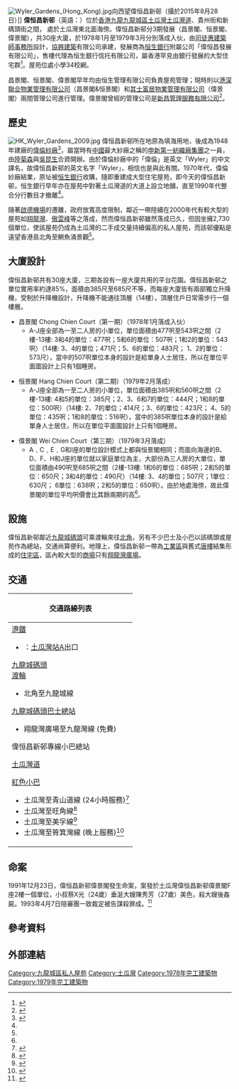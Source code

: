 {{Infobox building
|name               = 偉恒昌新邨
|native_name        = Wyler Gardens
|image              = Wyler Garden 2018.jpg
|status             = Completed
|building_type      = 住宅
|antenna_spire      =
|location           = {{HKG}}[[九龍|九龍]][[土瓜灣|土瓜灣]]
|roof               =
|floor_count        = 14層
|start_date         =
|est_completion     =
|opening            = 1978年1月至1979年3月
|floor_area         =
|developer          = [[恒生銀行|恒生銀行]]<ref name="偉恒昌單位量冠同區"/>
|architect          =
|main_contractor    =
}}
[[File:Wyler_Gardens_(Hong_Kong).jpg|thumb]]向西望偉恒昌新邨（攝於2015年8月28日）]]
'''偉恒昌新邨'''（英語：'''{{lang|en|Wyler Gardens}}'''）位於[[香港|香港]][[九龍|九龍]][[九龍城區|九龍城區]][[土瓜灣|土瓜灣]][[土瓜灣道|土瓜灣道]]、貴州街和新碼頭街之間， 處於土瓜灣東北面海傍。偉恒昌新邨分3期發展（昌景閣、恒景閣、偉景閣），共30座大廈，於1978年1月至1979年3月分別落成入伙，由[[司徒惠建築師事務所|司徒惠建築師事務所]]設計，[[協興建築|協興建築]]有限公司承建，發展商為[[恒生銀行|恒生銀行]]附屬公司「偉恒昌發展有限公司」，售樓代理為恒生銀行信托有限公司，屬香港罕見由銀行發展的大型住宅群<ref name="偉恒昌單位量冠同區">{{cite news|url=http://orientaldaily.on.cc/cnt/finance/20110723/00205_008.html|title=偉恒昌單位量冠同區|work=《[[東方日報_(香港)|東方日報]]》|date=2011-07-23|accessdate=2013-02-04|archive-date=2016-03-04|archive-url=https://web.archive.org/web/20160304213535/http://orientaldaily.on.cc/cnt/finance/20110723/00205_008.html|dead-url=no}}</ref>。屋苑位處小學34校網。

昌景閣、恒景閣、偉景閣早年均由恒生管理有限公司負責屋苑管理；現時則以[[港深聯合物業管理有限公司|港深聯合物業管理有限公司]]（昌景閣&恒景閣{{注|負責提供意見}}）和[[其士富居物業管理有限公司|其士富居物業管理有限公司]]（偉景閣）兩間管理公司進行管理。偉景閣曾經的管理公司是[[新昌管理服務有限公司|新昌管理服務有限公司]]<ref>{{cite news|url=http://paper.wenweipo.com/2007/08/17/zt0708170042.htm|title=憑傑出管理及專業保安 新昌管理榮獲多項保安服務獎|work=《[[文汇报_(香港)|文匯報]]》|date=2007-08-17|accessdate=2013-02-04|archive-date=2018-03-12|archive-url=https://web.archive.org/web/20180312205809/http://paper.wenweipo.com/2007/08/17/zt0708170042.htm|dead-url=no}}</ref>。

==歷史==
[[File:HK_Wyler_Gardens_2009.jpg|thumb]]
偉恒昌新邨所在地原為填海用地，後成為1948年建廠的[[偉倫紗廠|偉倫紗廠]]<ref>{{Cite web|title=華僑日報, 1948-10-01|url=https://mmis.hkpl.gov.hk/coverpage/-/coverpage/view?_coverpage_WAR_mmisportalportlet_hsf=%E5%81%89%E5%80%AB%E7%B4%97%E5%BB%A0&p_r_p_-1078056564_c=QF757YsWv58JCjtBMMIqotpeCeFVGsCd&_coverpage_WAR_mmisportalportlet_o=1&_coverpage_WAR_mmisportalportlet_actual_q=(%20(%20allTermsMandatory:(true)%20OR+all_dc.title:(%E5%81%89%E5%80%AB%E7%B4%97%E5%BB%A0)%20OR+all_dc.creator:(%E5%81%89%E5%80%AB%E7%B4%97%E5%BB%A0)%20OR+all_dc.contributor:(%E5%81%89%E5%80%AB%E7%B4%97%E5%BB%A0)%20OR+all_dc.subject:(%E5%81%89%E5%80%AB%E7%B4%97%E5%BB%A0)%20OR+fulltext:(%E5%81%89%E5%80%AB%E7%B4%97%E5%BB%A0)%20OR+all_dc.description:(%E5%81%89%E5%80%AB%E7%B4%97%E5%BB%A0)%20)%20)&_coverpage_WAR_mmisportalportlet_sort_field=dc.publicationdate_bsort&_coverpage_WAR_mmisportalportlet_sort_order=asc|access-date=2022-03-06|work=mmis.hkpl.gov.hk|archive-date=2022-03-06|archive-url=https://web.archive.org/web/20220306111343/https://mmis.hkpl.gov.hk/coverpage/-/coverpage/view?_coverpage_WAR_mmisportalportlet_hsf=%E5%81%89%E5%80%AB%E7%B4%97%E5%BB%A0&p_r_p_-1078056564_c=QF757YsWv58JCjtBMMIqotpeCeFVGsCd&_coverpage_WAR_mmisportalportlet_o=1&_coverpage_WAR_mmisportalportlet_actual_q=(%20(%20allTermsMandatory:(true)%20OR+all_dc.title:(%E5%81%89%E5%80%AB%E7%B4%97%E5%BB%A0)%20OR+all_dc.creator:(%E5%81%89%E5%80%AB%E7%B4%97%E5%BB%A0)%20OR+all_dc.contributor:(%E5%81%89%E5%80%AB%E7%B4%97%E5%BB%A0)%20OR+all_dc.subject:(%E5%81%89%E5%80%AB%E7%B4%97%E5%BB%A0)%20OR+fulltext:(%E5%81%89%E5%80%AB%E7%B4%97%E5%BB%A0)%20OR+all_dc.description:(%E5%81%89%E5%80%AB%E7%B4%97%E5%BB%A0)%20)%20)&_coverpage_WAR_mmisportalportlet_sort_field=dc.publicationdate_bsort&_coverpage_WAR_mmisportalportlet_sort_order=asc}}</ref>，屬當時有[[中國|中國]]最大紗廠之稱的[[申新第一紡織廠集團|申新第一紡織廠集團]]之一員，由[[陸菊森|陸菊森]]與[[吳昆生|吳昆生]]合資開辦。由於偉倫紗廠中的「偉倫」是英文「Wyler」的中文譯名，故偉恒昌新邨的英文名字「Wyler」，相信也是與此有關。1970年代，偉倫紗廠結業，原址被[[恒生銀行|恒生銀行]]收購，隨即重建成大型住宅屋苑，即今天的偉恒昌新邨，恒生銀行早年亦在屋苑中對著土瓜灣道的大道上設立地舖，直至1990年代整合分行數目才撤離<ref name="偉恒昌單位量冠同區"/>。

隨著[[啟德機場|啟德機場]]的遷離，政府放寬高度限制，鄰近一帶陸續在2000年代有較大型的屋苑如[[翔龍灣|翔龍灣]]、[[傲雲峰|傲雲峰]]等之落成，然而偉恒昌新邨雖然落成已久，但因坐擁2,730個單位，使該屋苑仍成為土瓜灣的二手成交量持續偏高的私人屋苑，而該邨優點是遠望香港島北角至鰂魚涌景觀<ref name="偉恒昌單位量冠同區"/>。

==大廈設計==
偉恒昌新邨共有30座大廈，三期各設有一座大廈共用的平台花園。偉恒昌新邨之單位實用率約達85%，面積由385尺至685尺不等，而每座大廈皆有兩部獨立升降機，受制於升降機設計，升降機不能通往頂層（14樓），頂層住戶日常需步行一個樓層。

*昌景閣 Chong Chien Court（第一期）（1978年1月落成入伙）
**<!--地址為土瓜灣道331-361號、美景街79-113號及新碼頭街2-6號。-->A-J座全部為一至二人房的小單位，單位面積由477呎至543呎之間（2樓-13樓: 3和4的單位：477呎；5和6的單位：507呎；1和2的單位：543呎）（14樓: 3、4的單位；471尺；5、6的單位：483尺； 1、2的單位：573尺），當中的507呎單位本身的設計是給單身人士居住，所以在單位平面圖設計上只有1個睡房。

*恒景閣 Hang Chien Court（第二期）（1979年2月落成）
**<!--地址為偉景街1-37號、美景街92-132號及新碼頭街8-26號。-->A-J座全部為一至二人房的小單位，單位面積由385呎和560呎之間（2樓-13樓: 4和5的單位：385尺；2、3、6和7的單位：444尺；1和8的單位：500呎）（14樓: 2、7的單位；414尺；3、6的單位：423尺； 4、5的單位：435呎；1和8的單位：516呎），當中的385呎單位本身的設計是給單身人士居住，所以在單位平面圖設計上只有1個睡房。

*偉景閣 Wei Chien Court（第三期）（1979年3月落成）
**<!--地址為偉景街2-20號及朗月街1號。-->A﹑C﹑E﹑G和I座的單位設計模式上都與恒景閣相同；而面向海邊的B、D、F、H和J座的單位就以家庭單位為主，大部份為三人房的大單位，單位面積由490呎至685呎之間（2樓-13樓: 1和6的單位：685呎；2和5的單位：650尺；3和4的單位：490尺）（14樓: 3、4的單位；507尺；1單位：630尺； 6單位：638呎；2和5的單位：650呎）。由於地處海傍，故此偉景閣的單位平均呎價會比其餘兩期的高<ref name="偉恒昌單位量冠同區"/>。

==設施==
偉恒昌新邨鄰近[[九龍城碼頭|九龍城碼頭]]可乘渡輪來往[[北角|北角]]，另有不少巴士及小巴以該碼頭或屋苑作為總站，交通尚算便利。地理上，偉恒昌新邨一帶為[[工業區|工業區]]與舊式[[唐樓|唐樓]]結集形成的[[住宅區|住宅區]]，區內較大型的[[商場|商場]]只有[[翔龍灣廣場|翔龍灣廣場]]。

==交通==
{| class="mw-collapsible mw-collapsed wikitable" style="background:white; margin: 0 auto; width: auto;" 
! 交通路線列表
|-
|
;[[港鐵|港鐵]]
*{{港鐵路線標誌|TML}}：[[土瓜灣站|土瓜灣站]]A出口

;[[九龍城碼頭|九龍城碼頭]]
;[[渡輪|渡輪]]
*北角至九龍城線

;[[九龍城碼頭巴士總站|九龍城碼頭巴士總站]]
{{九龍新界巴士簡單列表|2E|6C|6F|6X|11B|41|45|61X|75X|85|85A|85B|891}}
{{過海隧道巴士簡單列表|115}}
{{九龍專線小巴簡單列表|49}}
{{新界居民巴士簡單列表|NR322|NR751}}
*翔龍灣廣場至九龍灣線 (免費)
;偉恒昌新邨專線小巴總站
{{九龍專線小巴簡單列表|28M|28MS}}

;[[土瓜灣道|土瓜灣道]]
{{九龍新界巴士簡單列表|3B|5C|5D|2E|6C|6F|11K|11X|12A|15X|21|28|41|45|75X|85|85B|85S|85X|297|297P}}
{{過海隧道巴士簡單列表|106|106A|106P|115|608|608P}}
{{大嶼山巴士簡單列表|A23}}
;[[紅色小巴|紅色小巴]]
*土瓜灣至青山道線 (24小時服務)<ref>{{Cite web |url=http://www.16seats.net/chi/rmb/r_k61.html |title=土瓜灣及紅磡　—　青山道 |accessdate=2016-12-18 |archive-date=2017-01-19 |archive-url=https://web.archive.org/web/20170119092317/http://www.16seats.net/chi/rmb/r_k61.html |dead-url=no }}</ref>
*土瓜灣至旺角線<ref>{{Cite web |url=http://www.16seats.net/chi/rmb/r_k51.html |title=土瓜灣欣榮花園　—　旺角先達廣場 |accessdate=2016-12-18 |archive-date=2017-01-05 |archive-url=https://web.archive.org/web/20170105093156/http://www.16seats.net/chi/rmb/r_k51.html |dead-url=yes }}</ref>
*土瓜灣至美孚線<ref>{{Cite web |url=http://www.16seats.net/chi/rmb/r_k66.html |title=土瓜灣欣榮花園　—　美孚 |accessdate=2016-12-18 |archive-date=2017-01-08 |archive-url=https://web.archive.org/web/20170108140100/http://www.16seats.net/chi/rmb/r_k66.html |dead-url=no }}</ref>
*土瓜灣至筲箕灣線 (晚上服務)<ref>{{Cite web |url=http://www.16seats.net/chi/rmb/r_kh06.html |title=筲箕灣站　—　土瓜灣欣榮花園 |accessdate=2016-12-18 |archive-date=2016-10-02 |archive-url=https://web.archive.org/web/20161002080107/http://www.16seats.net/chi/rmb/r_kh06.html |dead-url=yes }}</ref>
|}

==命案==
1991年12月23日，偉恒昌新邨偉景閣發生命案，案發於土瓜灣偉恒昌新邨偉景閣F座2樓一個單位，小叔蔡X光（24歲）垂涎大嫂陳秀芳（27歲）美色，殺大嫂後姦屍。1993年4月7日陪審團一致裁定被告謀殺罪成。<ref>{{cite news |title=有人直認不諱看中大嫂早存不軌企圖 少婦拒姦被殺案 迅偵破小叔垂涎美色竟施毒手 |date=1991-12-25 |work=華僑日報 |page=4 |url= }}</ref>

== 參考資料 ==
{{noteFoot}}
{{reflist|2}}

==外部連結==
[[Category:九龍城區私人屋苑|Category:九龍城區私人屋苑]]
[[Category:土瓜灣|Category:土瓜灣]]
[[Category:1978年完工建築物|Category:1978年完工建築物]]
[[Category:1979年完工建築物|Category:1979年完工建築物]]